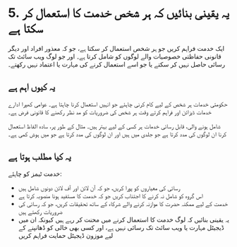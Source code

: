 # 5. یہ یقینی بنائیں کہ ہر شخص خدمت کا استعمال کر سکتا ہے

ایک خدمت فراہم کریں جو ہر شخص استعمال کر سکتا ہے، جو کہ معذور افراد اور دیگر قانونی حفاظتی خصوصیات والے لوگوں کو شامل کرتا ہے۔ اور جو لوگ ویب سائٹ تک رسائی حاصل نہیں کر سکتے یا جو اسے استعمال کرنے کی مہارت یا اعتماد نہیں رکھتے۔

## یہ کیوں اہم ہے

حکومتی خدمات ہر شخص کے لیے کام کرنی چاہئے جو انہیں استعمال کرنا چاہتا ہے۔ عوامی کھپرا ادارے خدمات ڈیزائن اور فراہم کرتے وقت ہر شخص کی ضروریات کو مد نظر رکھنے کا قانونی فرض ہے۔

شامل ہونے والی، قابل رسائی خدمات ہر کسی کے لیے بہتر ہیں۔ مثال کے طور پر، سادہ الفاظ استعمال کرنا ان لوگوں کی مدد کرتا ہے جو جلدی میں ہیں اور ان لوگوں کی مدد کرتا ہے جو میں ہوش کمی ہے۔

## یہ کیا مطلب ہوتا ہے

خدمت ٹیمز کو چاہئے:

- رسائی کی معیاروں کو پورا کریں، جو کہ آن لائن اور آف لائن دونوں شامل ہیں
- اس گروہ کو شامل نہ کرنے کا اجتناب کریں جو کہ خدمت کا مستفید ہونا منصوبہ کرتا ہے
- خدمت کے لیے ممکنہ حضرت کا موازنہ کرنے والے شرکاء کے ساتھ تحقیقات کریں، جو کہ رسائی کی ضروریات رکھتے ہیں
- یہ یقینی بنائیں کہ لوگ خدمت کا استعمال کرنے میں محنت کر رہے ہیں کیونکہ ان میں ڈیجیٹل مہارت یا ویب سائٹ تک رسائی نہیں ہے، اور کسی بھی خالی کو ڈھانپنے کے لیے موزون ڈیجیٹل حمایت فراہم کریں
